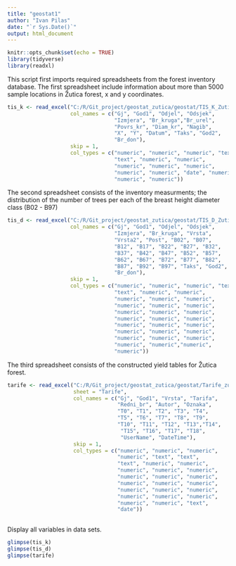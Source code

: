 ```yaml
---
title: "geostat1"
author: "Ivan Pilas"
date: "`r Sys.Date()`"
output: html_document
---
```


```r
knitr::opts_chunk$set(echo = TRUE)
library(tidyverse)
library(readxl)
```

This script first imports required spreadsheets from the forest inventory database. The first spreadsheet include information about more than 5000 sample locations in Žutica forest, x and y coordinates. 

```r
tis_k <- read_excel("C:/R/Git_project/geostat_zutica/geostat/TIS_K_Zutica.xlsx",
                    col_names = c("Gj", "God1", "Odjel", "Odsjek", 
                                  "Izmjera", "Br_kruga","Br_urel", 
                                  "Povrs_kr", "Diam_kr", "Nagib", 
                                  "X", "Y", "Datum", "Taks", "God2", 
                                  "Br_don"),
                    skip = 1,
                    col_types = c("numeric", "numeric", "numeric", "text", 
                                  "text", "numeric", "numeric", 
                                  "numeric", "numeric", "numeric", 
                                  "numeric", "numeric", "date", "numeric",
                                  "numeric", "numeric"))
```

The second spreadsheet consists of the inventory measurments; the distribution of the number of trees per each of the breast height diameter class (B02 - B97)

```r
tis_d <- read_excel("C:/R/Git_project/geostat_zutica/geostat/TIS_D_Zutica.xlsx",
                    col_names = c("Gj", "God1", "Odjel", "Odsjek",
                                  "Izmjera", "Br_kruga", "Vrsta",
                                  "Vrsta2", "Post", "B02", "B07",
                                  "B12", "B17", "B22", "B27", "B32",
                                  "B37", "B42", "B47", "B52", "B57",
                                  "B62", "B67", "B72", "B77", "B82",
                                  "B87", "B92", "B97", "Taks", "God2",
                                  "Br_don"),
                    skip = 1,
                    col_types = c("numeric", "numeric", "numeric", "text",
                                  "text", "numeric", "numeric",
                                  "numeric", "numeric", "numeric", 
                                  "numeric", "numeric", "numeric", 
                                  "numeric", "numeric", "numeric",
                                  "numeric", "numeric", "numeric",
                                  "numeric", "numeric", "numeric",
                                  "numeric", "numeric", "numeric", 
                                  "numeric", "numeric", "numeric",
                                  "numeric", "numeric","numeric",
                                  "numeric"))
```

The third spreadsheet consists of the constructed yield tables for Žutica forest. 

```r
tarife <- read_excel("C:/R/Git_project/geostat_zutica/geostat/Tarife_zutica.xlsx",
                     sheet = "Tarife",
                     col_names = c("Gj", "God1", "Vrsta", "Tarifa",
                                   "Redni_br", "Autor", "Oznaka",
                                   "T0", "T1", "T2", "T3", "T4",
                                   "T5", "T6", "T7", "T8", "T9", 
                                   "T10", "T11", "T12", "T13","T14",
                                    "T15", "T16", "T17", "T18",
                                    "UserName", "DateTime"),
                     skip = 1,
                     col_types = c("numeric", "numeric", "numeric",
                                   "numeric", "text", "text", 
                                   "text", "numeric", "numeric",
                                   "numeric", "numeric", "numeric", 
                                   "numeric", "numeric", "numeric",
                                   "numeric", "numeric", "numeric",
                                   "numeric", "numeric", "numeric",
                                   "numeric", "numeric", "numeric",
                                   "numeric", "numeric", "text", 
                                   "date"))
                                   
```

Display all variables in data sets.

```r
glimpse(tis_k)
glimpse(tis_d)
glimpse(tarife)
```

